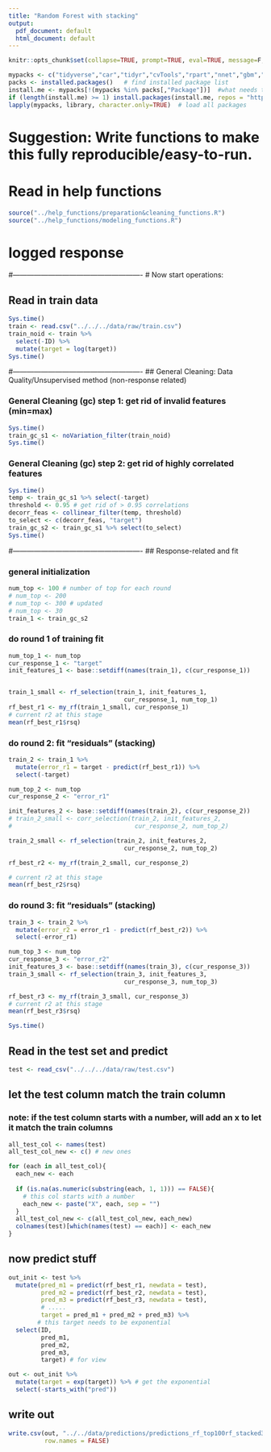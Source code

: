 ```yaml
---
title: "Random Forest with stacking"
output:
  pdf_document: default
  html_document: default
---
```


```r
knitr::opts_chunk$set(collapse=TRUE, prompt=TRUE, eval=TRUE, message=F, include=T,comment=NULL,fig.width = 5, warning = FALSE, fig.height = 3,tidy.opts=list(width.cutoff=50),tidy=TRUE,cache = TRUE)
```

```r
mypacks <- c("tidyverse","car","tidyr","cvTools","rpart","nnet","gbm","yaImpute","randomForest", "xgboost","readr")  # what packages are needed?
packs <- installed.packages()   # find installed package list
install.me <- mypacks[!(mypacks %in% packs[,"Package"])]  #what needs to be installed?
if (length(install.me) >= 1) install.packages(install.me, repos = "http://cran.us.r-project.org")   # install (if needed)
lapply(mypacks, library, character.only=TRUE)  # load all packages
```

# Suggestion: Write functions to make this fully reproducible/easy-to-run.

# Read in help functions
```r
source("../help_functions/preparation&cleaning_functions.R")
source("../help_functions/modeling_functions.R")
```

# logged response

#-------------------------------------------------------
# Now start operations:

## Read in train data
```r
Sys.time()
train <- read.csv("../../../data/raw/train.csv")
train_noid <- train %>% 
  select(-ID) %>%
  mutate(target = log(target))
Sys.time()
```

#-------------------------------------------------------
## General Cleaning: Data Quality/Unsupervised method (non-response related)

### General Cleaning (gc) step 1: get rid of invalid features (min=max)
```r
Sys.time()
train_gc_s1 <- noVariation_filter(train_noid)
Sys.time()
```

### General Cleaning (gc) step 2: get rid of highly correlated features
```r
Sys.time()
temp <- train_gc_s1 %>% select(-target)
threshold <- 0.95 # get rid of > 0.95 correlations
decorr_feas <- collinear_filter(temp, threshold)
to_select <- c(decorr_feas, "target")
train_gc_s2 <- train_gc_s1 %>% select(to_select)
Sys.time()
```

#-------------------------------------------------------
## Response-related and fit

### general initialization
```r
num_top <- 100 # number of top for each round
# num_top <- 200
# num_top <- 300 # updated
# num_top <- 30
train_1 <- train_gc_s2
```

### do round 1 of training fit
```r
num_top_1 <- num_top
cur_response_1 <- "target"
init_features_1 <- base::setdiff(names(train_1), c(cur_response_1))


train_1_small <- rf_selection(train_1, init_features_1, 
                                cur_response_1, num_top_1)
rf_best_r1 <- my_rf(train_1_small, cur_response_1)
# current r2 at this stage
mean(rf_best_r1$rsq)
```

### do round 2: fit "residuals" (stacking)
```r
train_2 <- train_1 %>% 
  mutate(error_r1 = target - predict(rf_best_r1)) %>%
  select(-target)

num_top_2 <- num_top
cur_response_2 <- "error_r1"

init_features_2 <- base::setdiff(names(train_2), c(cur_response_2))
# train_2_small <- corr_selection(train_2, init_features_2, 
#                                  cur_response_2, num_top_2)

train_2_small <- rf_selection(train_2, init_features_2, 
                                cur_response_2, num_top_2)

rf_best_r2 <- my_rf(train_2_small, cur_response_2)

# current r2 at this stage
mean(rf_best_r2$rsq)
```

### do round 3: fit "residuals" (stacking)
```r
train_3 <- train_2 %>% 
  mutate(error_r2 = error_r1 - predict(rf_best_r2)) %>%
  select(-error_r1)

num_top_3 <- num_top
cur_response_3 <- "error_r2"
init_features_3 <- base::setdiff(names(train_3), c(cur_response_3))
train_3_small <- rf_selection(train_3, init_features_3, 
                                cur_response_3, num_top_3)

rf_best_r3 <- my_rf(train_3_small, cur_response_3)
# current r2 at this stage
mean(rf_best_r3$rsq)
```

```r
Sys.time()
```

## Read in the test set and predict
```r
test <- read_csv("../../../data/raw/test.csv")
```

## let the test column match the train column
### note: if the test column starts with a number, will add an x to let it match the train columns
```r
all_test_col <- names(test)
all_test_col_new <- c() # new ones

for (each in all_test_col){
  each_new <- each
  
  if (is.na(as.numeric(substring(each, 1, 1))) == FALSE){ 
    # this col starts with a number
    each_new <- paste("X", each, sep = "")
  }
  all_test_col_new <- c(all_test_col_new, each_new)
  colnames(test)[which(names(test) == each)] <- each_new
}
```

## now predict stuff
```r
out_init <- test %>% 
  mutate(pred_m1 = predict(rf_best_r1, newdata = test),
         pred_m2 = predict(rf_best_r2, newdata = test),
         pred_m3 = predict(rf_best_r3, newdata = test),
         # .....
         target = pred_m1 + pred_m2 + pred_m3) %>% 
        # this target needs to be exponential
  select(ID, 
         pred_m1,
         pred_m2,
         pred_m3,
         target) # for view

out <- out_init %>% 
  mutate(target = exp(target)) %>% # get the exponential
  select(-starts_with("pred"))
```

## write out
```r
write.csv(out, "../../data/predictions/predictions_rf_top100rf_stacked3_logr.csv", 
          row.names = FALSE)
```


```r

```


















